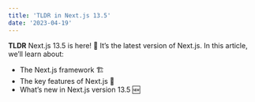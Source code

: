 ```yaml
---
title: 'TLDR in Next.js 13.5'
date: '2023-04-19'
---
```


 **TLDR**
 Next.js 13.5 is here! 🎉 It’s the latest version of Next.js. In this article, we’ll learn about:

- The Next.js framework 🏗️
- The key features of Next.js 🔑
- What’s new in Next.js version 13.5 🆕

